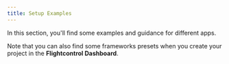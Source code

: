 ```yaml
---
title: Setup Examples
---
```


In this section, you'll find some examples and guidance for different apps.

Note that you can also find some frameworks presets when you create your project in the **Flightcontrol Dashboard**.